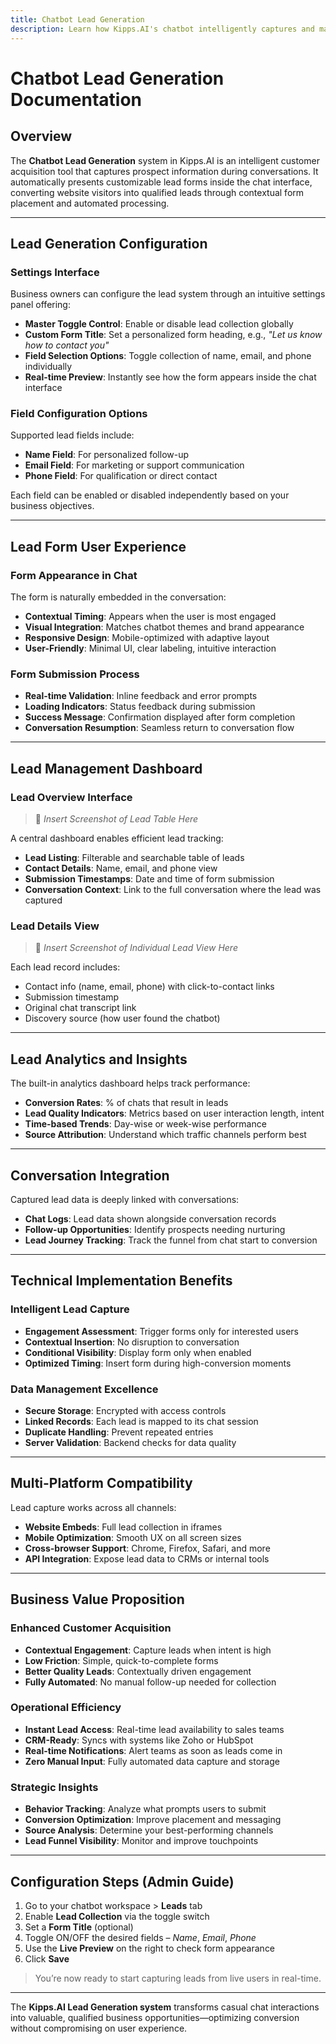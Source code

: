 ```yaml
---
title: Chatbot Lead Generation
description: Learn how Kipps.AI's chatbot intelligently captures and manages leads from user conversations.
---
```


# Chatbot Lead Generation Documentation

## Overview

The **Chatbot Lead Generation** system in Kipps.AI is an intelligent customer acquisition tool that captures prospect information during conversations. It automatically presents customizable lead forms inside the chat interface, converting website visitors into qualified leads through contextual form placement and automated processing.

---

## Lead Generation Configuration

### Settings Interface

Business owners can configure the lead system through an intuitive settings panel offering:

- **Master Toggle Control**: Enable or disable lead collection globally  
- **Custom Form Title**: Set a personalized form heading, e.g., _"Let us know how to contact you"_  
- **Field Selection Options**: Toggle collection of name, email, and phone individually  
- **Real-time Preview**: Instantly see how the form appears inside the chat interface  

### Field Configuration Options

Supported lead fields include:

- **Name Field**: For personalized follow-up  
- **Email Field**: For marketing or support communication  
- **Phone Field**: For qualification or direct contact  

Each field can be enabled or disabled independently based on your business objectives.

---

## Lead Form User Experience

### Form Appearance in Chat

The form is naturally embedded in the conversation:

- **Contextual Timing**: Appears when the user is most engaged  
- **Visual Integration**: Matches chatbot themes and brand appearance  
- **Responsive Design**: Mobile-optimized with adaptive layout  
- **User-Friendly**: Minimal UI, clear labeling, intuitive interaction  

### Form Submission Process

- **Real-time Validation**: Inline feedback and error prompts  
- **Loading Indicators**: Status feedback during submission  
- **Success Message**: Confirmation displayed after form completion  
- **Conversation Resumption**: Seamless return to conversation flow  

---

## Lead Management Dashboard

### Lead Overview Interface

> 📸 _Insert Screenshot of Lead Table Here_

A central dashboard enables efficient lead tracking:

- **Lead Listing**: Filterable and searchable table of leads  
- **Contact Details**: Name, email, and phone view  
- **Submission Timestamps**: Date and time of form submission  
- **Conversation Context**: Link to the full conversation where the lead was captured  

### Lead Details View

> 📸 _Insert Screenshot of Individual Lead View Here_

Each lead record includes:

- Contact info (name, email, phone) with click-to-contact links  
- Submission timestamp  
- Original chat transcript link  
- Discovery source (how user found the chatbot)  

---

## Lead Analytics and Insights

The built-in analytics dashboard helps track performance:

- **Conversion Rates**: % of chats that result in leads  
- **Lead Quality Indicators**: Metrics based on user interaction length, intent  
- **Time-based Trends**: Day-wise or week-wise performance  
- **Source Attribution**: Understand which traffic channels perform best  

---

## Conversation Integration

Captured lead data is deeply linked with conversations:

- **Chat Logs**: Lead data shown alongside conversation records  
- **Follow-up Opportunities**: Identify prospects needing nurturing  
- **Lead Journey Tracking**: Track the funnel from chat start to conversion  

---

## Technical Implementation Benefits

### Intelligent Lead Capture

- **Engagement Assessment**: Trigger forms only for interested users  
- **Contextual Insertion**: No disruption to conversation  
- **Conditional Visibility**: Display form only when enabled  
- **Optimized Timing**: Insert form during high-conversion moments  

### Data Management Excellence

- **Secure Storage**: Encrypted with access controls  
- **Linked Records**: Each lead is mapped to its chat session  
- **Duplicate Handling**: Prevent repeated entries  
- **Server Validation**: Backend checks for data quality  

---

## Multi-Platform Compatibility

Lead capture works across all channels:

- **Website Embeds**: Full lead collection in iframes  
- **Mobile Optimization**: Smooth UX on all screen sizes  
- **Cross-browser Support**: Chrome, Firefox, Safari, and more  
- **API Integration**: Expose lead data to CRMs or internal tools  

---

## Business Value Proposition

### Enhanced Customer Acquisition

- **Contextual Engagement**: Capture leads when intent is high  
- **Low Friction**: Simple, quick-to-complete forms  
- **Better Quality Leads**: Contextually driven engagement  
- **Fully Automated**: No manual follow-up needed for collection  

### Operational Efficiency

- **Instant Lead Access**: Real-time lead availability to sales teams  
- **CRM-Ready**: Syncs with systems like Zoho or HubSpot  
- **Real-time Notifications**: Alert teams as soon as leads come in  
- **Zero Manual Input**: Fully automated data capture and storage  

### Strategic Insights

- **Behavior Tracking**: Analyze what prompts users to submit  
- **Conversion Optimization**: Improve placement and messaging  
- **Source Analysis**: Determine your best-performing channels  
- **Lead Funnel Visibility**: Monitor and improve touchpoints  

---

## Configuration Steps (Admin Guide)

1. Go to your chatbot workspace > **Leads** tab  
2. Enable **Lead Collection** via the toggle switch  
3. Set a **Form Title** (optional)  
4. Toggle ON/OFF the desired fields – _Name_, _Email_, _Phone_  
5. Use the **Live Preview** on the right to check form appearance  
6. Click **Save**  

> You’re now ready to start capturing leads from live users in real-time.

---

The **Kipps.AI Lead Generation system** transforms casual chat interactions into valuable, qualified business opportunities—optimizing conversion without compromising on user experience.

